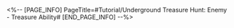 <%-- [PAGE_INFO]
PageTitle=#Tutorial/Underground Treasure Hunt: Enemy - Treasure Ability#
[END_PAGE_INFO] --%>
{{Tutorial
|sort      = 801017
|title     = Underground Treasure Hunt: Enemy - Treasure Ability
|subtitle  = 
|type      = 
|about     = 
|image1    = Tutorial Underground Treasure Hunt Enemy - Treasure Ability 1.png{{subst:void|<!--$UPLOAD:<<SpriteOutput/TutorialPic/TutorialPage_801017.png>-<Tutorial Underground Treasure Hunt Enemy - Treasure Ability 1.png>>}}
|text1     = A Trotter with treasure might appear among enemies with {{Color|h|nobold=1|Treasure Abilities}}. The enemies will start a countdown based on your actions. Defeat the Trotter before the countdown ends to obtain items in the ruins. This enemy will immediately appear, but {{Color|h|nobold=1|will not lock down the surrounding area}}.
}}